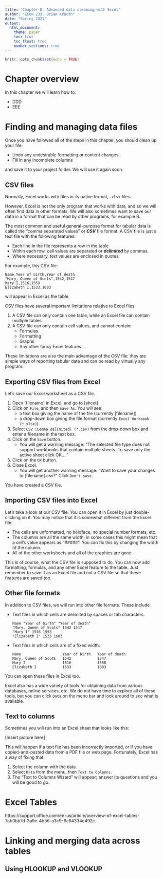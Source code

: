 ```yaml
---
title: "Chapter 8: Advanced data cleaning with Excel"
author: "ECON 233, Brian Krauth"
date: "Spring 2021"
output: 
  html_document:
    theme: paper
    toc: true
    toc_float: true
    number_sections: true
---
```


```r
knitr::opts_chunk$set(echo = TRUE)
```

# Chapter overview

In this chapter we will learn how to:

 - DDD
 - EEE

# Finding and managing data files

Once you have followed all of the steps in this chapter, you should clean up
your file:

- Undo any undesirable formatting or content changes.
- Fill in any incomplete columns

and save it to your project folder. We will use it again soon.

## CSV files

Normally, Excel works with files in its native format, ```.xlsx``` files.

However, Excel is not the only program that works with data,
and so we will often find data in other formats. We will also sometimes
want to save our data in a format that can be read by other programs,
for example R.

The most common and useful general-purpose format for tabular data
is called the "comma separated values" or ***CSV*** file format.
A CSV file is just a text file with the following features:

- Each line in the file represents a row in the table
- Within each row, cell values are separated or ***delimited*** by commas.
- Where necessary, text values are enclosed in quotes.

For example, this CSV file:
```
Name,Year of birth,Year of death
"Mary, Queen of Scots",1542,1547
Mary I,1516,1558
Elizabeth I,1533,1603
```
will appear in Excel as the table:

CSV files have several important limitations relative to Excel 
files:

1. A CSV file can only contain one table, while an Excel file
   can contain multiple tables.
2. A CSV file can only contain cell values, and cannot contain:
   - Formulas
   - Formatting
   - Graphs
   - Any other fancy Excel features
   
These limitations are also the main advantage of the CSV file: they are simple
ways of reporting tabular data and can be read by virtually any program.

## Exporting CSV files from Excel

Let's save our Excel worksheet as a CSV file.

1. Open [filename] in Excel, and go to [sheet]
2. Click on ```File```, and then ```Save As```. You will see:
   - a text box giving the name of the file (currently [filename]) 
   - a drop-down box giving the file format (currently 
     ```Excel Workbook (*.xlsx)```).
3. Select ```CSV (Comma delimited) (*.csv)``` from the drop-down
   box and enter a filename in the text box.
4. Click on the ```Save``` button.
   - You will get a warning message: "The selected file type does
     not support workbooks that contain multiple sheets. To save only
     the active sheet click OK...."
5. Click on the ```OK``` button.
6. Close Excel.
   - You will get another warning message: "Want to save your changes
     to [filename].csv?"  Click ```Don't save```.
     
You have created a CSV file.

## Importing CSV files into Excel

Let's take a look at our CSV file. You can open it in Excel by just 
double-clicking on it. You may notice that it is somewhat different from the 
Excel file:

- The cells are unformatted, no boldface, no special number formats, etc.
- The columns are all the same width; in some cases this might mean that a 
  cell's value appears as "#####". You can fix this by changing the
  width of the column.
- All of the other worksheets and all of the graphics are gone.

This is of course, what the CSV file is supposed to do.  You can now 
add formatting, formulas, and any other Excel feature to the table.
Just remember to save it as an Excel file and not a CSV file so that
these features are saved too.

## Other file formats

In addition to CSV files, we will run into other file formats.
These include:

- Text files in which cells are delimited by spaces or tab characters.
  ```
  Name "Year of birth" "Year of death"
  "Mary, Queen of Scots" 1542 1547
  "Mary I" 1516 1558
  "Elizabeth I" 1533 1603
  ```
- Text files in which cells are of a fixed width:
  ```
  Name                   Year of birth   Year of death
  Mary, Queen of Scots   1542            1547
  Mary I                 1516            1558
  Elizabeth I            1533            1603
  ```

You can open these files in Excel too.

Excel also has a wide variety of tools for obtaining data from various
databases, online services, etc. We do not have time to explore all of these
tools, but you can click ```Data``` on the menu bar and look around to see
what is available.

## Text to columns

Sometimes you will run into an Excel sheet that looks like this:

[Insert picture here]

This will happen if a text file has been incorrectly imported,
or if you have copied-and-pasted data from a PDF file or web 
page.  Fortunately, Excel has a way of fixing that:

1. Select the column with the data.
2. Select ```Data``` from the menu, then ```Text to Columns```.
3. The "Text to Columns Wizard" will appear; answer its questions
   and you will be good to go.

# Excel Tables

https://support.office.com/en-us/article/overview-of-excel-tables-7ab0bb7d-3a9e-4b56-a3c9-6c94334e492c. 

# Linking and merging data across tables

## Using HLOOKUP and VLOOKUP

